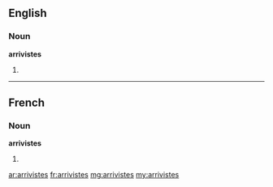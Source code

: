 ==English==

===Noun===
'''arrivistes'''

# {{plural of|arriviste}}

----

==French==

===Noun===
'''arrivistes''' {{m|p}}

# {{plural of|arriviste|lang=fr}}

[[ar:arrivistes]]
[[fr:arrivistes]]
[[mg:arrivistes]]
[[my:arrivistes]]